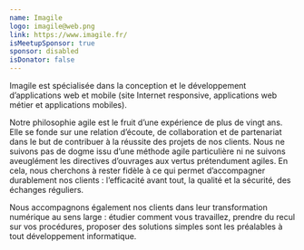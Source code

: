 ```yaml
---
name: Imagile
logo: imagile@web.png
link: https://www.imagile.fr/
isMeetupSponsor: true
sponsor: disabled
isDonator: false
---
```


Imagile est spécialisée dans la conception et le développement d’applications
web et mobile (site Internet responsive, applications web métier et applications
mobiles).

Notre philosophie agile est le fruit d’une expérience de plus de vingt ans. Elle
se fonde sur une relation d’écoute, de collaboration et de partenariat dans le
but de contribuer à la réussite des projets de nos clients. Nous ne suivons pas
de dogme issu d’une méthode agile particulière ni ne suivons aveuglément les
directives d’ouvrages aux vertus prétendument agiles. En cela, nous cherchons à
rester fidèle à ce qui permet d’accompagner durablement nos clients :
l’efficacité avant tout, la qualité et la sécurité, des échanges réguliers.

Nous accompagnons également nos clients dans leur transformation numérique au
sens large : étudier comment vous travaillez, prendre du recul sur vos
procédures, proposer des solutions simples sont les préalables à tout
développement informatique.
